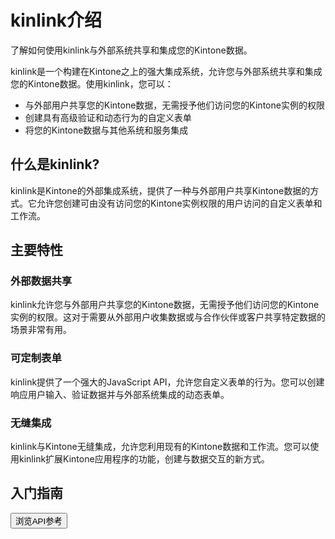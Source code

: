 
# kinlink介绍

<div className="mt-2 text-lg text-muted-foreground">
  了解如何使用kinlink与外部系统共享和集成您的Kintone数据。
</div>

<div className="docs-content">

kinlink是一个构建在Kintone之上的强大集成系统，允许您与外部系统共享和集成您的Kintone数据。使用kinlink，您可以：

- 与外部用户共享您的Kintone数据，无需授予他们访问您的Kintone实例的权限
- 创建具有高级验证和动态行为的自定义表单
- 将您的Kintone数据与其他系统和服务集成

## 什么是kinlink?

kinlink是Kintone的外部集成系统，提供了一种与外部用户共享Kintone数据的方式。它允许您创建可由没有访问您的Kintone实例权限的用户访问的自定义表单和工作流。

## 主要特性

### 外部数据共享
kinlink允许您与外部用户共享您的Kintone数据，无需授予他们访问您的Kintone实例的权限。这对于需要从外部用户收集数据或与合作伙伴或客户共享特定数据的场景非常有用。

### 可定制表单
kinlink提供了一个强大的JavaScript API，允许您自定义表单的行为。您可以创建响应用户输入、验证数据并与外部系统集成的动态表单。

### 无缝集成
kinlink与Kintone无缝集成，允许您利用现有的Kintone数据和工作流。您可以使用kinlink扩展Kintone应用程序的功能，创建与数据交互的新方式。

## 入门指南

<div className="mt-6">
  <Link href="/docs/api-reference">
    <Button>
      浏览API参考
      <ArrowRight className="ml-2 h-4 w-4" />
    </Button>
  </Link>
</div>

</div> 